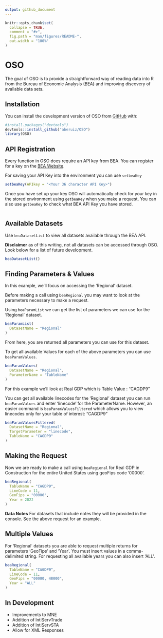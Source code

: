 ```yaml
---
output: github_document
---
```

```r
knitr::opts_chunk$set(
  collapse = TRUE,
  comment = "#>",
  fig.path = "man/figures/README-",
  out.width = "100%"
)
```

# OSO

The goal of OSO is to provide a straightforward way of reading data into R from the Bureau of Economic Analysis (BEA) and improving discovery of available data sets.

## Installation

You can install the development version of OSO from [GitHub](https:://github.com/) with:

```r
#install.packages("devtools")
devtools::install_github("aberuiz/OSO")
library(OSO)
```

## API Registration

Every function in OSO does require an API key from BEA. You can register for a key on the [BEA Website](https://apps.bea.gov/api/signup/).

For saving your API Key into the environment you can use `setbeaKey`

```r
setbeaKey(APIkey = "<Your 36 character API Key>")
```

Once you have set up your key OSO will automatically check for your key in the stored environment using `getbeaKey` when you make a request. You can also use `getbeaKey` to check what BEA API Key you have stored.

```r

```


## Available Datasets

Use `beaDatasetList` to view all datasets available through the BEA API.

**Disclaimer** as of this writing, not all datasets can be accessed through OSO. Look below for a list of future development.

```r
beaDatasetList()
```

## Finding Parameters & Values

In this example, we'll focus on accessing the 'Regional' dataset.

Before making a call using `beaRegional` you may want to look at the parameters necessary to make a request.

Using `beaParamList` we can get the list of parameters we can use for the 'Regional' dataset.

```r
beaParamList(
  DatasetName = "Regional"
)
```

From here, you are returned all parameters you can use for this dataset.

To get all available Values for each of the above parameters you can use `beaParamValues`.

```r
beaParamValues(
  DatasetName = "Regional",
  ParameterName = "TableName"
)
```

For this example we'll look at Real GDP which is Table Value : "CAGDP9"

You can get all available linecodes for the 'Regional' dataset you can run `beaParamValues` and enter 'linecode' for the ParameterName. 
However, an easier command is `beaParamValuesFiltered` which allows you to view linecodes only for your table of interest: "CAGDP9"

```r
beaParamValuesFiltered(
  DatasetName = "Regional",
  TargetParameter = "linecode",
  TableName = "CAGDP9"
)
```

## Making the Request

Now we are ready to make a call using `beaRegional` for Real GDP in Construction for the entire United States using geoFips code '00000'.

```r
beaRegional(
  TableName = "CAGDP9",
  LineCode = 11,
  GeoFips = "00000",
  Year = 2022
)
```

**Data Notes**
For datasets that include notes they will be provided in the console. See the above request for an example.

## Multiple Values

For 'Regional' datasets you are able to request multiple returns for parameters 'GeoFips' and 'Year'. You must insert values in a comma-delimited string. For requesting all available years you can also insert 'ALL'.

```r
beaRegional(
  TableName = "CAGDP9",
  LineCode = 11,
  GeoFips = "00000, 48000",
  Year = "ALL"
)
```

## In Development

  - Improvements to MNE
  - Addition of IntlServTrade
  - Addition of IntlServSTA
  - Allow for XML Responses
